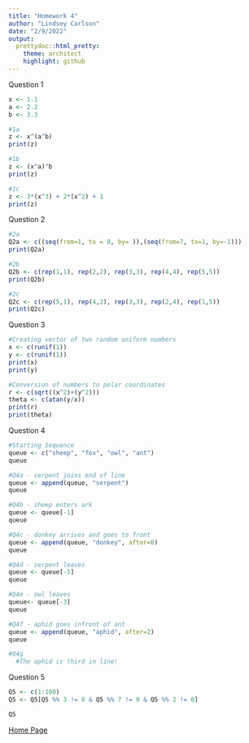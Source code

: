 ```yaml
---
title: "Homework 4"
author: "Lindsey Carlson"
date: "2/9/2022"
output:
  prettydoc::html_pretty:
    theme: architect
    highlight: github
---
```



Question 1 
```r
x <- 1.1
a <- 2.2
b <- 3.3

#1a
z <- x^(a^b)
print(z)

#1b
z <- (x^a)^b
print(z)

#1c
z <- 3*(x^3) + 2*(x^2) + 1
print(z)
```

Question 2 
```r
#2a
Q2a <- c((seq(from=1, to = 8, by= )),(seq(from=7, to=1, by=-1)))
print(Q2a)

#2b
Q2b <- c(rep(1,1), rep(2,2), rep(3,3), rep(4,4), rep(5,5))
print(Q2b)

#2c
Q2c <- c(rep(5,1), rep(4,2), rep(3,3), rep(2,4), rep(1,5))
print(Q2c)
```

Question 3
```r
#Creating vector of two random uniform numbers
x <- c(runif(1))
y <- c(runif(1))
print(x)
print(y)

#Conversion of numbers to polar coordinates
r <- c(sqrt((x^2)+(y^2)))
theta <- c(atan(y/x))
print(r)
print(theta)
```

Question 4
```r
#Starting Sequence
queue <- c("sheep", "fox", "owl", "ant")
queue

#Q4a - serpent joins end of line
queue <- append(queue, "serpent")
queue

#Q4b - sheep enters ark
queue <- queue[-1]
queue

#Q4c - donkey arrives and goes to front
queue <- append(queue, "donkey", after=0)
queue

#Q4d - serpent leaves
queue <- queue[-5]
queue

#Q4e - owl leaves
queue<- queue[-3]
queue

#Q4f - aphid goes infront of ant
queue <- append(queue, "aphid", after=2)
queue

#Q4g
  #The aphid is third in line! 
```

Question 5
```r
Q5 <- c(1:100)
Q5 <- Q5[Q5 %% 3 != 0 & Q5 %% 7 != 0 & Q5 %% 2 != 0]

Q5
```

[Home Page](index.html)
